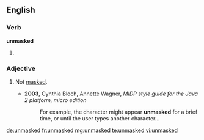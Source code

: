 ==English==

===Verb===
'''unmasked'''

# {{past of|unmask}}

===Adjective===
{{en-adj|-}}

# {{computing}} Not [[mask]]ed.
#* '''2003''', Cynthia Bloch, Annette Wagner, ''MIDP style guide for the Java 2 platform, micro edition''
#*: For example, the character might appear '''unmasked''' for a brief time, or until the user types another character...

[[de:unmasked]]
[[fr:unmasked]]
[[mg:unmasked]]
[[te:unmasked]]
[[vi:unmasked]]